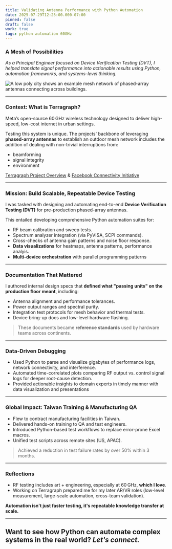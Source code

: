 ```yaml
---
title: Validating Antenna Performance with Python Automation
date: 2025-07-29T12:25:00.000-07:00
pinned: false
draft: false
work: true
tags: python automation 60GHz
---
```

### A Mesh of Possibilities

*As a Principal Engineer focused on Device Verification Testing (DVT), I helped translate signal performance into actionable results using Python, automation frameworks, and systems-level thinking.*

![](/uploads/meta_2.png "A low poly city shows an example mesh network of phased-array antennas connecting across buildings.")


---

### Context: What is Terragraph?

Meta’s open-source 60 GHz wireless technology designed to deliver high-speed, low-cost internet in urban settings.

Testing this system is unique. The projects' backbone of leveraging **phased-array antennas** to establish an outdoor mesh network includes the addition of dealing with non-trivial interruptions from:

- beamforming
- signal integrity
- environment

[Terragraph Project Overview](https://terragraph.com) & [Facebook Connectivity Initiative](https://connectivity.fb.com)

---

### Mission: Build Scalable, Repeatable Device Testing

I was tasked with designing and automating end-to-end **Device Verification Testing (DVT)** for pre-production phased-array antennas.

This entailed developing comprehensive Python automation suites for:
  * RF beam calibration and sweep tests.
  * Spectrum analyzer integration (via PyVISA, SCPI commands).
  * Cross-checks of antenna gain patterns and noise floor response.
  * **Data visualizations** for heatmaps, antenna patterns, performance analyis.
  * **Multi-device orchestration** with parallel programming patterns

---

### Documentation That Mattered

I authored internal design specs that **defined what "passing units" on the production floor meant**, including:
  * Antenna alignment and performance tolerances.
  * Power output ranges and spectral purity.
  * Integration test protocols for mesh behavior and thermal tests.
  * Device bring-up docs and low-level hardware flashing.
  
> These documents became **reference standards** used by hardware teams across continents.

---

### Data-Driven Debugging

* Used Python to parse and visualize gigabytes of performance logs, network connectivity, and interference.
* Automated time-correlated plots comparing RF output vs. control signal logs for deeper root-cause detection.
* Provided actionable insights to domain experts in timely manner with data visualization and presentations

---

### Global Impact: Taiwan Training & Manufacturing QA

* Flew to contract manufacturing facilities in Taiwan.
* Delivered hands-on training to QA and test engineers.
* Introduced Python-based test workflows to replace error-prone Excel macros.
* Unified test scripts across remote sites (US, APAC).

> Achieved a reduction in test failure rates by over 50% within 3 months.

---

### Reflections

* RF testing includes art + engineering, especially at 60 GHz, **which I love**.
* Working on Terragraph prepared me for my later AR/VR roles (low-level measurement, large-scale automation, cross-team validation).

**Automation isn't just faster testing, it's repeatable knowledge transfer at scale.**

---

## Want to see how Python can automate complex systems in the real world? *Let's connect.*

